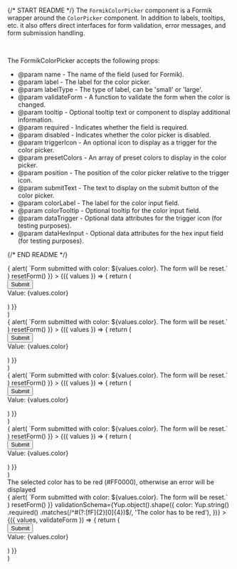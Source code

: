 
{/* START README */}
The `FormikColorPicker` component is a Formik wrapper around the `ColorPicker` component. In addition to labels, tooltips, etc. it also offers direct interfaces for form validation, error messages, and form submission handling.

<br />

The FormikColorPicker accepts the following props:

- @param name - The name of the field (used for Formik).
- @param label - The label for the color picker.
- @param labelType - The type of label, can be 'small' or 'large'.
- @param validateForm - A function to validate the form when the color is changed.
- @param tooltip - Optional tooltip text or component to display additional information.
- @param required - Indicates whether the field is required.
- @param disabled - Indicates whether the color picker is disabled.
- @param triggerIcon - An optional icon to display as a trigger for the color picker.
- @param presetColors - An array of preset colors to display in the color picker.
- @param position - The position of the color picker relative to the trigger icon.
- @param submitText - The text to display on the submit button of the color picker.
- @param colorLabel - The label for the color input field.
- @param colorTooltip - Optional tooltip for the color input field.
- @param dataTrigger - Optional data attributes for the trigger icon (for testing purposes).
- @param dataHexInput - Optional data attributes for the hex input field (for testing purposes).

{/* END README */}

  <div>
    <Formik
      initialValues={{
        color: '#FF0000',
      }}
      onSubmit={async (values, { resetForm }) => {
        alert(
          `Form submitted with color: ${values.color}. The form will be reset.`
        )
        resetForm()
      }}
    >
      {({ values }) => {
        return (
          <div>
            <Form>
              <FormikColorPicker
                name="color"
                submitText="Save"
                colorLabel="Color"
                className={{ root: 'mb-4' }}
              />
              <Button type="submit">Submit</Button>
            </Form>
            <div>Value: {values.color}</div>
          </div>
        )
      }}
    </Formik>
  </div>
)

  <div>
    <Formik
      initialValues={{
        color: '#FF0000',
      }}
      onSubmit={async (values, { resetForm }) => {
        alert(
          `Form submitted with color: ${values.color}. The form will be reset.`
        )
        resetForm()
      }}
    >
      {({ values }) => {
        return (
          <div>
            <Form>
              <FormikColorPicker
                required
                submitText="Save"
                colorLabel="Color"
                label="Picker"
                tooltip="This is a tooltip"
                name="color"
                className={{ root: 'mb-4' }}
              />
              <FormikColorPicker
                required
                submitText="Save"
                colorLabel="Color"
                label="Picker"
                labelType="large"
                tooltip="This is a tooltip"
                name="color"
                className={{ root: 'mb-4' }}
              />
              <Button type="submit">Submit</Button>
            </Form>
            <div>Value: {values.color}</div>
          </div>
        )
      }}
    </Formik>
  </div>
)

  <div>
    <Formik
      initialValues={{
        color: '#FF0000',
      }}
      onSubmit={async (values, { resetForm }) => {
        alert(
          `Form submitted with color: ${values.color}. The form will be reset.`
        )
        resetForm()
      }}
    >
      {({ values }) => {
        return (
          <div>
            <Form>
              <FormikColorPicker
                disabled
                name="color"
                className={{ root: 'mb-4' }}
                submitText="Save"
                colorLabel="Color"
              />
              <Button type="submit">Submit</Button>
            </Form>
            <div>Value: {values.color}</div>
          </div>
        )
      }}
    </Formik>
  </div>
)

  <div>
    <Formik
      initialValues={{
        color: '#FF0000',
      }}
      onSubmit={async (values, { resetForm }) => {
        alert(
          `Form submitted with color: ${values.color}. The form will be reset.`
        )
        resetForm()
      }}
    >
      {({ values }) => {
        return (
          <div>
            <Form>
              <FormikColorPicker
                name="color"
                className={{ root: 'mb-4' }}
                presetColors={['#FF0000', '#00FF00', '#0000FF']}
                submitText="Save"
                colorLabel="Color"
              />
              <Button type="submit">Submit</Button>
            </Form>
            <div>Value: {values.color}</div>
          </div>
        )
      }}
    </Formik>
  </div>
)

  <div>
    <div>
      The selected color has to be red (#FF0000), otherwise an error will be
      displayed
    </div>
    <Formik
      initialValues={{
        color: '#FF0000',
      }}
      onSubmit={async (values, { resetForm }) => {
        alert(
          `Form submitted with color: ${values.color}. The form will be reset.`
        )
        resetForm()
      }}
      validationSchema={Yup.object().shape({
        color: Yup.string()
          .required()
          .matches(/^#(?:[fF]{2}[0]{4})$/, 'The color has to be red'),
      })}
    >
      {({ values, validateForm }) => {
        return (
          <div>
            <Form>
              <FormikColorPicker
                name="color"
                submitText="Save"
                colorLabel="Color"
                validateForm={validateForm}
                className={{ root: 'mb-4' }}
              />
              <Button type="submit">Submit</Button>
            </Form>
            <div>Value: {values.color}</div>
          </div>
        )
      }}
    </Formik>
  </div>
)
